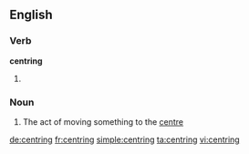 ==English==

===Verb===
'''centring'''

# {{present participle of|centre}}

===Noun===
{{en-noun}}

# The act of moving something to the [[centre]]

[[de:centring]]
[[fr:centring]]
[[simple:centring]]
[[ta:centring]]
[[vi:centring]]